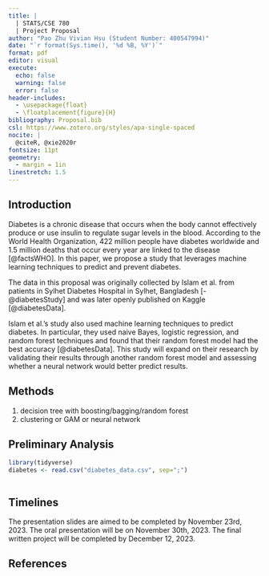 ```yaml
---
title: |
  | STATS/CSE 780
  | Project Proposal
author: "Pao Zhu Vivian Hsu (Student Number: 400547994)"
date: "`r format(Sys.time(), '%d %B, %Y')`"
format: pdf
editor: visual
execute:
  echo: false
  warning: false
  error: false
header-includes:
  - \usepackage{float}
  - \floatplacement{figure}{H}
bibliography: Proposal.bib
csl: https://www.zotero.org/styles/apa-single-spaced
nocite: |
  @citeR, @xie2020r
fontsize: 11pt
geometry: 
  - margin = 1in
linestretch: 1.5
---
```


\newpage

## Introduction
Diabetes is a chronic disease that occurs when the body cannot effectively produce or use insulin to regulate sugar levels in the blood. According to the World Health Organization, 422 million people have diabetes worldwide and 1.5 million deaths that occur every year are linked to the disease [@factsWHO]. In this paper, we propose a study that leverages machine learning techniques to predict and prevent diabetes.

The data in this proposal was originally collected by Islam et al. from patients in Sylhet Diabetes Hospital in Sylhet, Bangladesh [-@diabetesStudy] and was later openly published on Kaggle [@diabetesData]. 

Islam et al.'s study also used machine learning techniques to predict diabetes. In particular, they used naive Bayes, logistic regression, and random forest techniques and found that their random forest model had the best accuracy [@diabetesData]. This study will expand on their research by validating their results through another random forest model and assessing whether a neural network would better predict results.


## Methods
1) decision tree with boosting/bagging/random forest
2) clustering or GAM or neural network


## Preliminary Analysis
```r
library(tidyverse)
diabetes <- read.csv("diabetes_data.csv", sep=";")
```

```r

```


## Timelines
The presentation slides are aimed to be completed by November 23rd, 2023. The oral presentation will be on November 30th, 2023. The final written project will be completed by December 12, 2023.

\newpage

## References

::: {#refs}
:::
